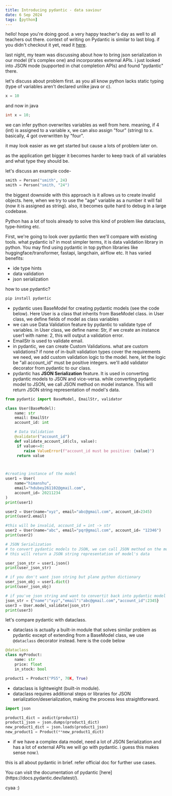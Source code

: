 ```yaml
---
title: Introducing pydantic - data saviour
date: 6 Sep 2024
tags: [python]
---
```


hello! hope you're doing good. a very happy teacher's day as well to all teachers out there. context of writing on Pydantic is similar to last blog. if you didn't checkout it yet, read it [here](/posts/spell-check).

last night, my team was discussing about how to bring json serialization in our model (it's complex one) and incorporates external APIs. i just looked into JSON mode (supported in chat completion APIs) and found "pydantic" there.

let's discuss about problem first.
as you all know python lacks static typing (type of variables aren't declared unlike java or c).

```python
x = 10
```

and now in java 

```java 
int x = 10;
```

we can infer python overwrites variables as well from here. meaning, if 4 (int) is assigned to a variable x, we can also assign "four" (string) to x. basically, 4 got overwritten by "four".

it may look easier as we get started but cause a lots of problem later on.

as the application get bigger it becomes harder to keep track of all variables and what type they should be.

let's discuss an example code-

```python
smith = Person("smith", 24)
smith = Person("smith, "24")
```

the biggest downside with this approach is it allows us to create invalid objects.
here, when we try to use the "age" variable as a number it will fail (now it is assigned as string).
also, it becomes quite hard to debug in a large codebase.

Python has a lot of tools already to solve this kind of problem like dataclass, type-hinting etc.

First, we're going to look over pydantic then we'll compare with existing tools.
what pydantic is?
in most simpler terms, it is data validation library in python. You may find using pydantic in top python libraries like huggingface/transformer, fastapi, langchain, airflow etc.
It has varied benefits:

- ide type hints 
- data validation
- json serialization

how to use pydantic?

```bash
pip install pydantic
```

- pydantic uses BaseModel for creating pydantic models (see the code below). Here User is a class that inherits from BaseModel class. in User class, we define fields of model as class variables
- we can use Data Validation feature by pydantic to validate type of variables. in User class, we define name: Str, if we create an instance user1 with name: 2, this will output a validation error.
- EmailStr is used to validate email.
- in pydantic, we can create Custom Validations. what are custom validations? if none of in-built validation types cover the requirements we need, we add custom validation logic to the model. here, let the logic be "all account_id" must be positive integers. we'll add validator decorator from pydantic to our class.
- pydantic has **JSON Serialization** feature. It is used in converting pydantic models to JSON and vice-versa. while converting pydantic model to JSON, we call JSON method on model instance. This will return JSON string representation of model's data.

```python
from pydantic import BaseModel, EmailStr, validator

class User(BaseModel):
    name: str
    email: EmailStr
    account_id: int

    # Data Validation
    @validator("account_id")
    def validate_account_id(cls, value):
     if value<=0:
        raise ValueError(f"account_id must be positive: {value}")
     return value



#creating instance of the model
user1 = User(
    name="himanshu",
    email="hdubey261102@gmail.com",
    account_id= 20211234
)
print(user1)

user2 = User(name="xyz", email="abc@gmail.com", account_id=2345)
print(user2.email)

#this will be invalid, account_id = int -> str
user2 = User(name="abc", email="pqr@gmail.com", account_id= "12346")
print(user2)

# JSON Serialization
# to convert pydantic models to JSON, we can call JSON method on the model instance.
# this will return a JSON string representation of model's data

user_json_str = user1.json()
print(user_json_str)

# if you don't want json string but plane python dictionary
user_json_obj = user1.dict()
print(user_json_obj)

# if you've json string and want to convertit back into pydantic model
json_str = {"name":"xyz","email":"abc@gmail.com","account_id":2345}
user3 = User.model_validate(json_str)
print(user3)
```

let's compare pydantic with dataclass.

- dataclass is actually a built-in module that solves similar problem as pydantic except of extending from a BaseModel class, we use `@dataclass` decorator instead. here is the code below

```python
@dataclass
class myProduct:
    name: str
    price: float
    in_stock: bool

product1 = Product("PS5", 70K, True)
```

- dataclass is lightweight (built-in module).
- dataclass requires additional steps or libraries for JSON serialization/deserialization, making the process less straightforward.

```python
import json

product1_dict = asdict(product1)
product1_json = json.dumps(product1_dict)
new_product1_dict = json.loads(product1_json)
new_product1 = Product(**new_product1_dict)
```

- if we have a complex data model, need a lot of JSON Serialization and has a lot of external APIs we will go with pydantic. i guess this makes sense now.\

this is all about pydantic in brief. refer official doc for further use cases.

<Callout type="info" title="Documentation">
You can visit the documentation of pydantic [here](https://docs.pydantic.dev/latest/).
</Callout>

cyaa :)
